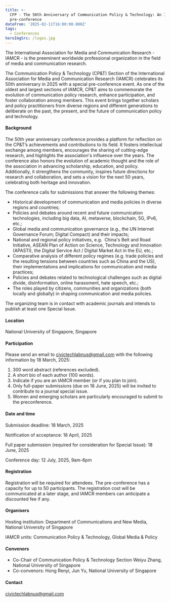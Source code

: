 ```yaml
---
title: >-
  CFP - The 50th Anniversary of Communication Policy & Technology: An IAMCR 2025
  pre-conference
dateFrom: '2025-02-11T16:00:00.000Z'
tags:
  - Conferences
heroImgSrc: /logos.jpg
---
```


The International Association for Media and Communication Research - IAMCR - is the preeminent worldwide professional organization in the field of media and communication research. 

The Communication Policy & Technology (CP\&T) Section of the International Association for Media and Communication Research (IAMCR) celebrates its 50th anniversary in 2025 with a special pre-conference event. As one of the oldest and largest sections of IAMCR, CP\&T aims to commemorate the evolution of communication policy research, enhance participation, and foster collaboration among members. This event brings together scholars and policy practitioners from diverse regions and different generations to deliberate on the past, the present, and the future of communication policy and technology.   

#### Background

The 50th year anniversary conference provides a platform for reflection on the CP\&T’s achievements and contributions to its field. It fosters intellectual exchange among members, encourages the sharing of cutting-edge research, and highlights the association's influence over the years. The conference also honors the evolution of academic thought and the role of the association in advancing scholarship, education, and policy.
Additionally, it strengthens the community, inspires future directions for research and collaboration, and sets a vision for the next 50 years, celebrating both heritage and innovation.

The conference calls for submissions that answer the following themes: 

* Historical development of communication and media policies in diverse regions and countries;
* Policies and debates around recent and future communication technologies, including big data, AI, metaverse, blockchain, 5G, IPv6, etc.;
* Global media and communication governance (e.g., the UN Internet Governance Forum; Digital Compact) and their impacts;
* National and regional policy initiatives, e.g.  China's Belt and Road Initiative, ASEAN Plan of Action on Science, Technology and Innovation (APASTI), the Digital Service Act / Digital Market Act in the EU, etc.;
* Comparative analysis of different policy regimes (e.g. trade policies and the resulting tensions between countries such as China and the US), their implementations and implications for communication and media practices;
* Policies and debates related to technological challenges such as digital divide, disinformation, online harassment, hate speech, etc.; 
* The roles played by citizens, communities and organizations (both locally and globally) in shaping communication and media policies.

The organizing team is in contact with academic journals and intends to publish at least one Special
Issue. 

#### Location

National University of Singapore, Singapore 

#### Participation

Please send an email to [civictechlabnus@gmail.com](mailto\:civictechlabnus@gmail.com) with the following information by 18 March, 2025:

1. 300 word abstract (references excluded).
2. A short bio of each author (100 words).
3. Indicate if you are an IAMCR member (or if you plan to join).
4. Only full-paper submissions (due on 18 June, 2025) will be invited to contribute to a journal special      issue.
5. Women and emerging scholars are particularly encouraged to submit to the preconference.

#### Date and time

Submission deadline: 18 March, 2025

Notification of acceptance: 18 April, 2025

Full paper submission (required for consideration for Special Issue): 18 June, 2025

Conference day: 12 July, 2025, 9am-6pm

#### Registration

Registration will be required for attendees. The pre-conference has a capacity for up to 50 participants. The registration cost will be communicated at a later stage, and IAMCR members can anticipate a discounted fee if any.

#### Organisers

Hosting institution: Department of Communications and New Media, National University of Singapore  

IAMCR units: Communication Policy & Technology, Global Media & Policy 

#### Convenors

* Co-Chair of Communication Policy & Technology Section Weiyu Zhang, National University of
       Singapore
*  Co-convenors: Hong Renyi, Jun Yu, National University of Singapore 

#### Contact

[civictechlabnus@gmail.com](mailto\:civictechlabnus@gmail.com)

 

